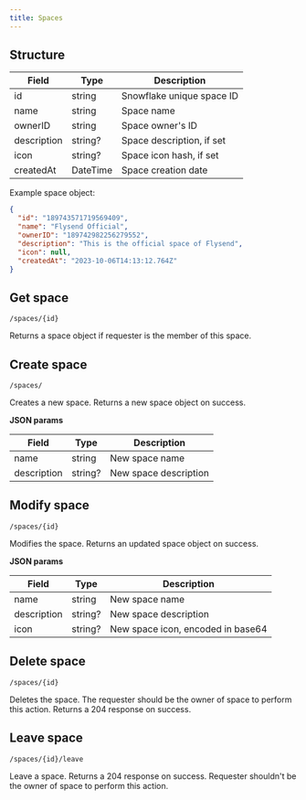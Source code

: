 ```yaml
---
title: Spaces
---
```



## Structure
| Field    | Type | Description |
| -------- | ------- | ----------- |
| id | string | Snowflake unique space ID |
| name | string | Space name |
| ownerID | string | Space owner's ID |
| description | string? | Space description, if set |
| icon | string? | Space icon hash, if set |
| createdAt | DateTime | Space creation date |

Example space object:

```json
{
  "id": "189743571719569409",
  "name": "Flysend Official",
  "ownerID": "189742982256279552",
  "description": "This is the official space of Flysend",
  "icon": null,
  "createdAt": "2023-10-06T14:13:12.764Z"
}
```

## Get space

<Badge text='GET' variant='success' size='medium' /> `/spaces/{id}`

Returns a space object if requester is the member of this space.

## Create space

<Badge text='POST' variant='note' size='medium' /> `/spaces/`

Creates a new space. Returns a new space object on success.

**JSON params**

| Field | Type | Description |
| ----- | ---- | ----------- |
| name | string | New space name |
| description | string? | New space description |


## Modify space

<Badge text='PATCH' variant='tip' size='medium' /> `/spaces/{id}`

Modifies the space. Returns an updated space object on success.

**JSON params**

| Field | Type | Description |
| ----- | ---- | ----------- |
| name | string | New space name |
| description | string? | New space description |
| icon | string? | New space icon, encoded in base64 |

## Delete space

<Badge text='DELETE' variant='danger' size='medium' /> `/spaces/{id}`

Deletes the space. The requester should be the owner of space to perform this action. Returns a 204 response on success.

## Leave space

<Badge text='POST' variant='note' size='medium' /> `/spaces/{id}/leave`

Leave a space. Returns a 204 response on success. Requester shouldn't be the owner of space to perform this action.